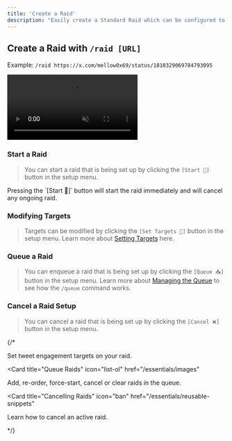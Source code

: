 ```yaml
---
title: 'Create a Raid'
description: "Easily create a Standard Raid which can be configured to your desired settings."
---
```


## Create a Raid with `/raid [URL]`
<Tip>Example: `/raid https://x.com/mellow0x69/status/1810329069784793095`</Tip>

<Frame>
  <video
  autoPlay
  muted
  loop
  playsInline
  className="w-full"
  src="https://mintlify-videos.s3.eu-central-1.amazonaws.com/StandardRaid.mp4"
></video>
</Frame>

### Start a Raid
> You can start a raid that is being set up by clicking the `[Start 🏁]` button in the setup menu.
<Warning>
Pressing the `[Start 🏁]` button will start the raid immediately and will cancel any ongoing raid. 
</Warning>

### Modifying Targets
> Targets can be modified by clicking the `[Set Targets 🎯]` button in the setup menu. Learn more about [Setting Targets](/raids/setting-targets) here.

### Queue a Raid
> You can enqueue a raid that is being set up by clicking the `[Queue 📥]` button in the setup menu. Learn more about [Managing the Queue](/queue) to see how the `/queue` command works.

### Cancel a Raid Setup
> You can cancel a raid that is being set up by clicking the `[Cancel ❌]` button in the setup menu.


{/* <CardGroup>

<Card title="Setting Targets" icon="bullseye-arrow" href="/essentials/markdown">
  Set tweet engagement targets on your raid.
</Card>

<Card
  title="Queue Raids"
  icon="list-ol"
  href="/essentials/images"
>
  Add, re-order, force-start, cancel or clear raids in the queue.
</Card>

<Card
  title="Cancelling Raids"
  icon="ban"
  href="/essentials/reusable-snippets"
>
  Learn how to cancel an active raid.
</Card>

</CardGroup> */}
